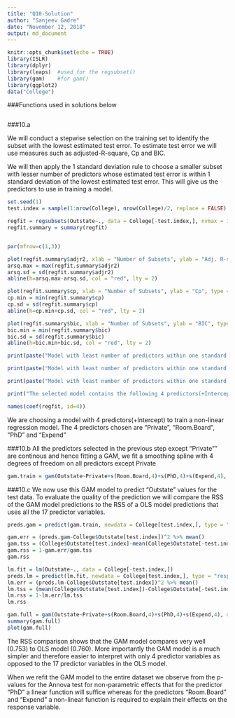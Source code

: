 ```yaml
---
title: "Q10-Solution"
author: "Sanjeev Gadre"
date: "November 12, 2018"
output: md_document
---
```


```r
knitr::opts_chunk$set(echo = TRUE)
library(ISLR)
library(dplyr)
library(leaps)  #used for the regsubset()
library(gam)    #for gam()
library(ggplot2)
data("College")
```

###Functions used in solutions below
```r

```

###10.a

We will conduct a stepwise selection on the training set to identify the subset with the lowest estimated test error. To estimate test error we will use measures such as adjusted-R-square, Cp and BIC.

We will then apply the 1 standard deviation rule to choose a smaller subset with lesser number of predictors whose estimated test error is within 1 standard deviation of the lowest estimated test error. This will give us the predictors to use in training a model.
```r
set.seed(1)
test.index = sample(1:nrow(College), nrow(College)/2, replace = FALSE)

regfit = regsubsets(Outstate~., data = College[-test.index,], nvmax = 17)
regfit.summary = summary(regfit)


par(mfrow=c(1,3))

plot(regfit.summary$adjr2, xlab = "Number of Subsets", ylab = "Adj. R-squared", type = "l")
arsq.max = max(regfit.summary$adjr2)
arsq.sd = sd(regfit.summary$adjr2)
abline(h=arsq.max-arsq.sd, col = "red", lty = 2)

plot(regfit.summary$cp, xlab = "Number of Subsets", ylab = "Cp", type = "l")
cp.min = min(regfit.summary$cp)
cp.sd = sd(regfit.summary$cp)
abline(h=cp.min+cp.sd, col = "red", lty = 2)

plot(regfit.summary$bic, xlab = "Number of Subsets", ylab = "BIC", type = "l")
bic.min = min(regfit.summary$bic)
bic.sd = sd(regfit.summary$bic)
abline(h=bic.min+bic.sd, col = "red", lty = 2)

print(paste("Model with least number of predictors within one standard deviation from the model with maximum adjusted R-squared has",which(regfit.summary$adjr2>=arsq.max-arsq.sd)[1], "predictors"))

print(paste("Model with least number of predictors within one standard deviation from the model with minimum Cp has",which(regfit.summary$cp <= cp.min+bic.sd)[1], "predictors"))

print(paste("Model with least number of predictors within one standard deviation from the model with minimum BIC has",which(regfit.summary$bic <= bic.min+bic.sd)[1], "predictors"))

print("The selected model contains the following 4 predictors(+Intercept) - ")

names(coef(regfit, id=4))
```

We are choosing a model with 4 predictors(+Intercept) to train a non-linear regression model. The 4 predictors chosen are "Private", "Room.Board", "PhD" and "Expend"

###10.b
All the predictors selected in the previous step except "Private"" are continous and hence fitting a GAM, we fit a smoothing spline with 4 degrees of freedom on all predictors except Private
```r
gam.train = gam(Outstate~Private+s(Room.Board,4)+s(PhD,4)+s(Expend,4), data = College[-test.index,])
```

###10.c
We now use this GAM model to predict "Outstate" values for the test data. To evaluate the quality of the prediction we will compare the RSS of the GAM model predictions to the RSS of a OLS model predictions that uses all the 17 predictor variables.
```r
preds.gam = predict(gam.train, newdata = College[test.index,], type = "response")

gam.err = (preds.gam-College$Outstate[test.index])^2 %>% mean()
gam.tss = (College$Outstate[test.index]-mean(College$Outstate[-test.index]))^2 %>% mean()
gam.rss = 1-gam.err/gam.tss
gam.rss

lm.fit = lm(Outstate~., data = College[-test.index,])
preds.lm = predict(lm.fit, newdata = College[test.index,], type = "response")
lm.err = (preds.lm-College$Outstate[test.index])^2 %>% mean()
lm.tss = (mean(College$Outstate[test.index])-College$Outstate[-test.index])^2 %>% mean()
lm.rss = 1-lm.err/lm.tss
lm.rss

gam.full = gam(Outstate~Private+s(Room.Board,4)+s(PhD,4)+s(Expend,4), data = College)
summary(gam.full)
plot(gam.full)
```

The RSS comparison shows that the GAM model compares very well (0.753) to OLS model (0.760). More importantly the GAM model is a much simpler and therefore easier to interpret with only 4 predictor variables as opposed to the 17 predictor variables in the OLS model.

When we refit the GAM model to the entire dataset we observe from the p-values for the Annova test for non-parametric effects that for the predictor "PhD" a linear function will suffice whereas for the predictors "Room.Board" and "Expend" a non-linear function is required to explain their effects on the response variable.



